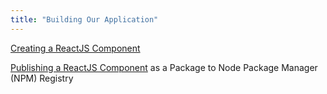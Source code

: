 ```yaml
---
title: "Building Our Application"
---
```


[Creating a ReactJS Component](creating-a-reactjs-component.qmd)

[Publishing a ReactJS Component](publishing-a-reactjs-component.qmd) as a Package to Node Package Manager (NPM) Registry
